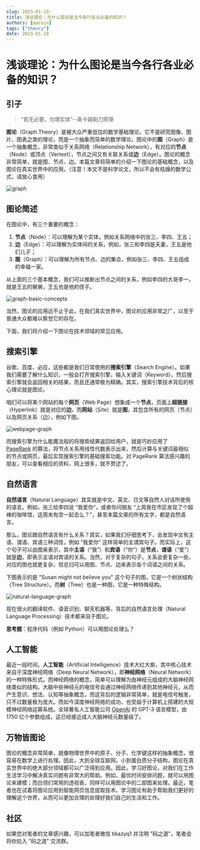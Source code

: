 ```yaml
---
slug: 2023-01-18-
title: 浅谈理论：为什么图论是当今各行各业必备的知识？
authors: [marvin]
tags: ["theory"]
date: 2023-01-18
---
```



# 浅谈理论：为什么图论是当今各行各业必备的知识？

## 引子

> “若无必要，勿增实体”--奥卡姆剃刀原理

**图论**（Graph Theory）是被大众严重低估的数学基础理论。它不是研究图像、图片、图表之类的理论，而是一个抽象而简单的数学理论。图论中的**图**（Graph）是一个抽象概念，非常类似于关系网络（Relationship Network），有对应的**节点**（Node）或顶点（Vertext），节点之间又有关联关系或**边**（Edge）。图论的概念非常简单，就是图、节点、边。本篇文章将简单的介绍一下图论的基础概念，以及图论在真实世界中的应用。（注意！本文不是科学论文，所以不会有枯燥的数学公式，请放心食用）

![graph](https://codao.crawlab.cn/images/2023-01-18-070230.png)

## 图论简述

在图论中，有三个重要的概念：

1. **节点**（Node）：可以理解为某个实体，例如关系网络中的张三、李四、王五；
2. **边**（Edge）：可以理解为实体间的关系，例如，张三和李四是夫妻，王五是他们儿子；
3. **图**（Graph）：可以理解为所有节点、边的集合，例如张三、李四、王五组成的幸福一家。

从上面的三个基本概念，我们可以推断出节点之间的关系，例如李四的大哥李一，就是王五的舅舅，王五也是他的侄子。

![graph-basic-concepts](https://codao.crawlab.cn/images/2023-01-18-065750.png)

当然，图论的应用远不止于此，在我们真实世界中，图论的应用非常之广，以至于普通大众都难以察觉它的存在。

下面，我们将介绍一下图论在技术领域的常见应用。

## 搜索引擎

谷歌、百度、必应，这些都是我们日常使用的**搜索引擎**（Search Engine）。如果我们需要了解什么知识，一般会打开搜索引擎，输入关键词（Keyword），然后搜索引擎就会返回相关的结果，而且还通常极为精确。其实，搜索引擎技术背后的核心理论就是图论。

咱们可以将某个网站的每个**网页**（Web Page）想象成一个**节点**，页面上**超链接**（Hyperlink）就是对应的**边**，而**网站**（Site）就是**图**，其包含所有的网页（节点）以及网页关系（边），例如下图。

![webpage-graph](https://codao.crawlab.cn/images/2023-01-18-070808.png)

而搜索引擎为什么能魔法般的将搜索结果返回给用户，就是巧妙应用了 [PageRank](https://en.wikipedia.org/wiki/PageRank) 的算法，将节点关系用线性代数表示出来，然后计算与关键词最相似的节点或网页，最后实现搜索引擎的基础搜索功能。对 PageRank 算法感兴趣的朋友，可以查看相应的资料，网上很多，就不赘述了。

## 自然语言

**自然语言**（Natural Language）其实就是中文、英文、日文等自然人对话所使用的语言。例如，张三给李四说 “我爱你”，或者你问朋友 “上周我在市区发现了个超棒的咖啡馆，这周末有空一起去么？”，甚至本篇文章的所有文字，都是自然语言。

那么，图论跟自然语言有什么关系？其实，如果我们仔细思考下，会发现中文有主语、谓语、宾语三种词性，例如 “我爱你” 这样简单的主谓宾句子。而实际上，这个句子可以由图来表示，其中**主语**（“我”）和**宾语**（“你”）是**节点**，**谓语**（“爱”）就是**边**，即表示主语对宾语的关系。当然，对于复杂的句子，关系会更复杂一些，对应的图也就更复杂，但总归可以用图、节点、边来表示各个词语之间的关系。

下图表示的是 "Susan might not believe you" 这个句子的图，它是一个树状结构（Tree Structure）。而**树**（Tree）也是一种图，它是一种特殊结构。

![natural-language-graph](https://codao.crawlab.cn/images/2023-01-18-072338.png)

现在很火的翻译软件、语音识别、聊天机器等，背后的自然语言处理（Natural Language Processing）技术都来自于图论。

**思考题**：程序代码（例如 Python）可以用图论处理么？

## 人工智能

最近一段时间，**人工智能**（Artificial Intelligence）技术大红大紫，其中核心技术来自于深度神经网络（Deep Neural Network），即**神经网络**（Neural Network）的一种特殊形式。而神经网络的概念，简单可以理解为由神经元组成的大脑神经网络类似的结构。大脑中些神经元的电信号会通过神经网络传递到其他神经元，从而产生意识、想法、认知等抽象概念，而这背后的逻辑非常简单，就是电信号触发，只不过数量极为庞大。而如今深度神经网络的成功，也受益于计算机上搭建的大规模神经网络运算系统。全球著名人工智能公司 [OpenAI](https://openai.com/) 的 GPT-3 语言模型，由 1750 亿个参数组成，这已经接近成人大脑神经元数量级了。

## 万物皆图论

图论的概念非常简单，就像物理世界中的原子、分子、化学键这样的抽象概念，很容易在数学上进行处理。因此，大到全球互联网，小到蛋白质分子结构，图论在真实世界中的绝大部分领域都可以广泛得到应用。因此，学习好图论，对我们在工作生活学习中解决真实问题有非常大的帮助。例如，最优时间安排问题，就可以用图论来建模；而白领们常用的透视表，同样可以用图论中的二部图来处理。最近，笔者也在试着将图论应用到智能网页信息提取技术。学习图论有助于帮助我们更好的理解这个世界，从而可以更加合理的处理好我们自己的生活和工作。

## 社区

如果您对笔者的文章感兴趣，可以加笔者微信 tikazyq1 并注明 "码之道"，笔者会将你拉入 "码之道" 交流群。
